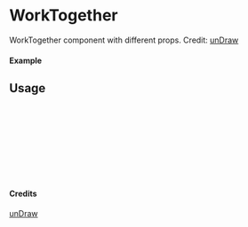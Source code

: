 
<Meta of={WorkTogether} title="unDraw/WorkTogether" />

# WorkTogether

WorkTogether component with different props.
Credit: [unDraw](https://undraw.co/illustrations)

#### Example

<Canvas of={WorkTogether.Primary} />

## Usage

```ts
import { WorkTogether } from "yadl-ui";

const Example = () => {
  return (
      <WorkTogether />
  );
};

export default Example;
```

#### Credits
[unDraw](https://undraw.co/illustrations)
